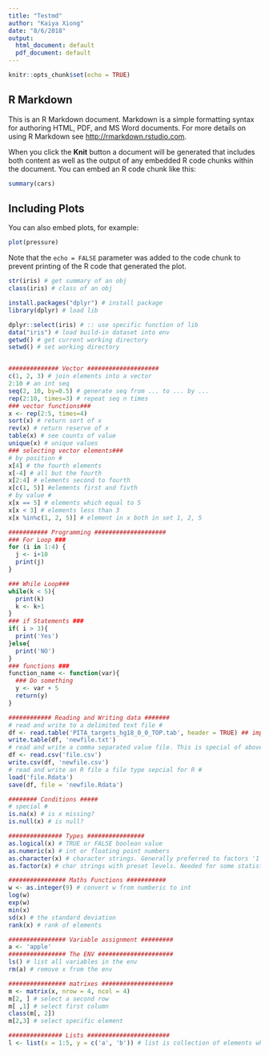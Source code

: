 ```yaml
---
title: "Testmd"
author: "Kaiya Xiong"
date: "8/6/2018"
output:
  html_document: default
  pdf_document: default
---
```


```r
knitr::opts_chunk$set(echo = TRUE)
```

## R Markdown

This is an R Markdown document. Markdown is a simple formatting syntax for authoring HTML, PDF, and MS Word documents. For more details on using R Markdown see <http://rmarkdown.rstudio.com>.

When you click the **Knit** button a document will be generated that includes both content as well as the output of any embedded R code chunks within the document. You can embed an R code chunk like this:

```r
summary(cars)
```

## Including Plots

You can also embed plots, for example:

```r
plot(pressure)
```

Note that the `echo = FALSE` parameter was added to the code chunk to prevent printing of the R code that generated the plot.

```r
str(iris) # get summary of an obj
class(iris) # class of an obj

install.packages("dplyr") # install package
library(dplyr) # load lib

dplyr::select(iris) # :: use specific function of lib
data("iris") # load build-in dataset into env
getwd() # get current working directory
setwd() # set working directory


############## Vector ####################
c(1, 2, 3) # join elements into a vector
2:10 # an int seq
seq(2, 10, by=0.5) # generate seq from ... to ... by ...
rep(2:10, times=3) # repeat seq n times
### vector functions###
x <- rep(2:5, times=4)
sort(x) # return sort of x
rev(x) # return reserve of x
table(x) # see counts of value
unique(x) # unique values
### selecting vector elements###
# by position #
x[4] # the fourth elements
x[-4] # all but the fourth
x[2:4] # elements second to fourth
x[c(1, 5)] #elements first and fivth
# by value #
x[x == 5] # elements which equal to 5
x[x < 3] # elements less than 3
x[x %in%c(1, 2, 5)] # element in x both in set 1, 2, 5

########### Programming ####################
### For Loop ###
for (i in 1:4) {
  j <- i+10
  print(j)
}

### While Loop###
while(k < 5){
  print(k)
  k <- k+1
}
### if Statements ###
if( i > 3){
  print('Yes')
}else{
  print('NO')
}
### functions ###
function_name <- function(var){
  ### Do something
  y <- var + 5
  return(y)
}

############ Reading and Writing data #######
# read and write to a delimited text file #
df <- read.table('PITA_targets_hg18_0_0_TOP.tab', header = TRUE) ## important header and sep param 
write.table(df, 'newfile.txt')
# read and write a comma separated value file. This is special of above read and write function #
df <- read.csv('file.csv') 
write.csv(df, 'newfile.csv') 
# read and write an R file a file type sepcial for R #
load('file.Rdata')
save(df, file = 'newfile.Rdata')

######## Conditions #####
# special #
is.na(x) # is x missing?
is.null(x) # is null?

############### Types ################
as.logical(x) # TRUE or FALSE boolean value
as.numeric(x) # int or floating point numbers
as.character(x) # character strings. Generally preferred to factors '1', '0'
as.factor(x) # char strings with preset levels. Needed for some statistical models

################ Maths Functions ###########
w <- as.integer(9) # convert w from numberic to int 
log(w) 
exp(w)
min(x)
sd(x) # the standard deviation
rank(x) # rank of elements

################ Variable assignment #########
a <- 'apple'
################ The ENV #####################
ls() # list all variables in the env
rm(a) # remove x from the env

################ matrixes ####################
m <- matrix(x, nrow = 4, ncol = 4)
m[2, ] # select a second row
m[ ,1] # select first column
class(m[, 2]) 
m[2,3] # select specific element

############### Lists #######################
l <- list(x = 1:5, y = c('a', 'b')) # list is collection of elements which can be of different types

```

